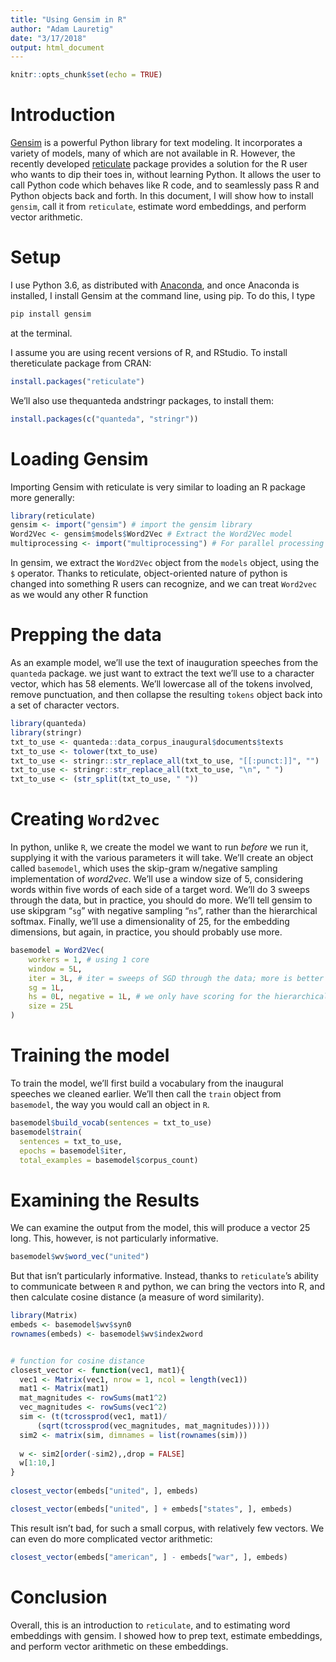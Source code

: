 ```yaml
---
title: "Using Gensim in R"
author: "Adam Lauretig"
date: "3/17/2018"
output: html_document
---
```


```r
knitr::opts_chunk$set(echo = TRUE)
```

# Introduction

[Gensim](https://radimrehurek.com/gensim/) is a powerful Python library for text modeling. It incorporates a variety of models, many of which are not available in R. However, the recently developed [reticulate](https://cran.r-project.org/web/packages/reticulate/index.html) package provides a solution for the R user who wants to dip their toes in, without learning Python.  It allows the user to call Python code which behaves like R code, and to seamlessly pass R and Python objects back and forth. In this document, I will show how to install `gensim`, call it from `reticulate`, estimate word embeddings, and perform vector arithmetic.

# Setup

I use Python 3.6, as distributed with [Anaconda](https://www.anaconda.com/download/#macos), and once Anaconda is installed, I install Gensim at the command line, using pip. To do this, I type 
```bash
pip install gensim
```
at the terminal.

I assume you are using recent versions of R, and RStudio. To install thereticulate package from CRAN:
```r
install.packages("reticulate")
```

We'll also use thequanteda andstringr packages, to install them:
```r
install.packages(c("quanteda", "stringr"))
```

# Loading Gensim

Importing Gensim with reticulate is very similar to loading an R package more generally:
```r
library(reticulate)
gensim <- import("gensim") # import the gensim library
Word2Vec <- gensim$models$Word2Vec # Extract the Word2Vec model
multiprocessing <- import("multiprocessing") # For parallel processing

```
In gensim, we extract the `Word2Vec` object from the `models` object, using the `$` operator. Thanks to reticulate, object-oriented nature of python is changed into something R users can recognize, and we can treat `Word2vec` as we would any other R function

# Prepping the data

As an example model, we'll use the text of inauguration speeches from the `quanteda` package. we just want to extract the text we'll use to a character vector, which has 58 elements. We'll lowercase all of the tokens involved, remove punctuation, and then collapse the resulting `tokens` object back into a set of character vectors.

```r
library(quanteda)
library(stringr)
txt_to_use <- quanteda::data_corpus_inaugural$documents$texts
txt_to_use <- tolower(txt_to_use)
txt_to_use <- stringr::str_replace_all(txt_to_use, "[[:punct:]]", "")
txt_to_use <- stringr::str_replace_all(txt_to_use, "\n", " ")
txt_to_use <- (str_split(txt_to_use, " "))

```


# Creating `Word2vec`

In python, unlike `R`, we create the model we want to run *before* we run it, supplying it with the various parameters it will take. We'll create an object called `basemodel`, which uses the skip-gram w/negative sampling implementation of *word2vec*. We'll use a window size of 5, considering words within five words of each side of a target word. We'll do 3 sweeps through the data, but in practice, you should do more. We'll tell gensim to use skipgram "`sg`" with negative sampling "`ns`", rather than the hierarchical softmax. Finally, we'll use a dimensionality of 25, for the embedding dimensions, but again, in practice, you should probably use more.

```r

basemodel = Word2Vec(
    workers = 1, # using 1 core
    window = 5L,
    iter = 3L, # iter = sweeps of SGD through the data; more is better
    sg = 1L,
    hs = 0L, negative = 1L, # we only have scoring for the hierarchical softmax setup
    size = 25L
)
```


# Training the model

To train the model, we'll first build a vocabulary from the inaugural speeches we cleaned earlier. We'll then call the `train` object from `basemodel`, the way you would call an object in `R`. 

```r


basemodel$build_vocab(sentences = txt_to_use)
basemodel$train(
  sentences = txt_to_use,
  epochs = basemodel$iter, 
  total_examples = basemodel$corpus_count)

```

# Examining the Results

We can examine the output from the model, this will produce a vector 25 long. This, however, is not particularly informative.

```r
basemodel$wv$word_vec("united")
```

But that isn't particularly informative. Instead, thanks to `reticulate`'s ability to communicate between `R` and python, we can bring the vectors into R, and then calculate cosine distance (a measure of word similarity).

```r
library(Matrix)
embeds <- basemodel$wv$syn0
rownames(embeds) <- basemodel$wv$index2word


# function for cosine distance
closest_vector <- function(vec1, mat1){
  vec1 <- Matrix(vec1, nrow = 1, ncol = length(vec1))
  mat1 <- Matrix(mat1)
  mat_magnitudes <- rowSums(mat1^2)
  vec_magnitudes <- rowSums(vec1^2)
  sim <- (t(tcrossprod(vec1, mat1)/
      (sqrt(tcrossprod(vec_magnitudes, mat_magnitudes)))))
  sim2 <- matrix(sim, dimnames = list(rownames(sim)))
  
  w <- sim2[order(-sim2),,drop = FALSE]
  w[1:10,]
}
  
closest_vector(embeds["united", ], embeds)

closest_vector(embeds["united", ] + embeds["states", ], embeds)


```

This result isn't bad, for such a small corpus, with relatively few vectors. We can even do more complicated vector arithmetic:

```r
closest_vector(embeds["american", ] - embeds["war", ], embeds)

```

# Conclusion

Overall, this is an introduction to `reticulate`, and to estimating word embeddings with gensim. I showed how to prep text, estimate embeddings, and perform vector arithmetic on these embeddings.
